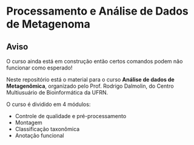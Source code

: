 # Processamento e Análise de Dados de Metagenoma {.unnumbered}

::: callout-warning
# Aviso

O curso ainda está em construção então certos comandos podem não funcionar como
esperado!
:::

Neste repositório está o material para o curso **Análise de dados de Metagenômica**,
organizado pelo Prof. Rodrigo Dalmolin, do Centro Multiusuário de Bioinformática da UFRN.

O curso é dividido em 4 módulos:

- Controle de qualidade e pré-processamento
- Montagem
- Classificação taxonômica
- Anotação funcional

